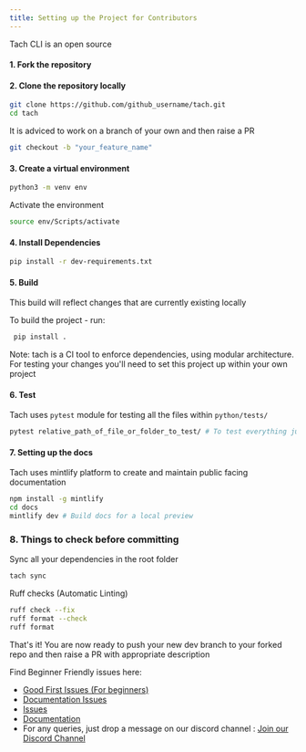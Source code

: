 ```yaml
---
title: Setting up the Project for Contributors
---
```

Tach CLI is an open source 

#### 1. Fork the repository

#### 2. Clone the repository locally
```bash 
git clone https://github.com/github_username/tach.git
cd tach
```
It is adviced to work on a branch of your own and then raise a PR
```bash
git checkout -b "your_feature_name" 
```

#### 3. Create a virtual environment
```bash
python3 -m venv env
```
Activate the environment 
```bash
source env/Scripts/activate
```

#### 4. Install Dependencies
```bash
pip install -r dev-requirements.txt
```

#### 5. Build

This build will reflect changes that are currently existing locally

To build the project - run:

```bash
 pip install .
```
Note: tach is a CI tool to enforce dependencies, using modular architecture. For testing your changes you'll need to set this project up within your own project

#### 6. Test

Tach uses `pytest` module for testing all the files within `python/tests/`
```bash
pytest relative_path_of_file_or_folder_to_test/ # To test everything just run `pytest`
```

#### 7. Setting up the docs
Tach uses mintlify platform to create and maintain public facing documentation
```bash 
npm install -g mintlify
cd docs
mintlify dev # Build docs for a local preview
```

### 8. Things to check before committing
Sync all your dependencies in the root folder
```bash
tach sync
```
Ruff checks (Automatic Linting)
```bash 
ruff check --fix
ruff format --check 
ruff format
```

That's it! You are now ready to push your new dev branch to your forked repo and then raise a PR with appropriate description

Find Beginner Friendly issues here: 
- [Good First Issues (For beginners)](https://github.com/gauge-sh/tach/issues?q=is%3Aopen+is%3Aissue+label%3A%22good+first+issue%22)
- [Documentation Issues](https://github.com/gauge-sh/tach/issues?q=is%3Aopen+is%3Aissue+label%3Adocumentation)
- [Issues](https://github.com/gauge-sh/tach/issues)
- [Documentation](https://github.com/gauge-sh/tach/tree/main/docs)
- For any queries, just drop a message on our discord channel : [Join our Discord Channel](https://discord.com/invite/a58vW8dnmw)

